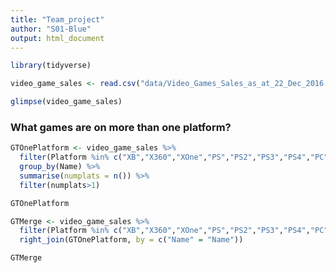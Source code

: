```yaml
---
title: "Team_project"
author: "S01-Blue"
output: html_document
---
```


```r
library(tidyverse)
```

```r
video_game_sales <- read.csv("data/Video_Games_Sales_as_at_22_Dec_2016.csv")

glimpse(video_game_sales)
```

### What games are on more than one platform?

```r
GTOnePlatform <- video_game_sales %>% 
  filter(Platform %in% c("XB","X360","XOne","PS","PS2","PS3","PS4","PC")) %>% 
  group_by(Name) %>% 
  summarise(numplats = n()) %>% 
  filter(numplats>1)

GTOnePlatform
```

```r
GTMerge <- video_game_sales %>% 
  filter(Platform %in% c("XB","X360","XOne","PS","PS2","PS3","PS4","PC")) %>% 
  right_join(GTOnePlatform, by = c("Name" = "Name"))

GTMerge
```